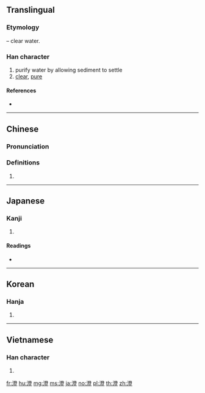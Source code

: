 {{also|澂}}
==Translingual==

===Etymology===
{{Han compound|水|alt1=氵|t1=water|登|ls=psc|c1=s|c2=p}} – clear water.

===Han character===
{{Han char|rn=85|rad=水|as=12|sn=15|four=32118|canj=ENOT}}

# purify water by allowing sediment to settle
# [[clear]], [[pure]]

====References====
* {{Han ref|kx=0651.240|dkj=18315|dj=1061.260|hdz=31750.060|uh=6F84|ud=28548|bh=BCE1|bd=48353}}

----

==Chinese==
{{zh-forms}}

===Pronunciation===
{{zh-pron
|m=chéng
|c=cing4,dang6
|h=pfs=
|md=
|mn=têng
|w=
|mc=y
|oc=y
|cat=
}}

===Definitions===
{{zh-hanzi}}

# {{rfdef|lang=zh}}

----

==Japanese==

===Kanji===
{{ja-kanji|grade=c|rs=水12}}

# {{defn|lang=ja|sort=水12}}

====Readings====
* {{ja-readings|goon=[[じょう]] (jō)|kanon=[[ちょう]] (chō)|kun=[[すむ]] (sumu), [[すます]] (sumasu), [[すみ]] (sumi)}}

----

==Korean==

===Hanja===
{{ko-hanja|hangeul=징|eumhun=|rv=jing|mr=ching|y=cing}}

# {{defn|lang=ko|sort=水12}}

----

==Vietnamese==

===Han character===
{{vi-hantu|[[trừng]], [[chừng]], [[xừng]]|rs=水12}}

# {{defn|lang=vi|sort=水12}}

[[fr:澄]]
[[hu:澄]]
[[mg:澄]]
[[ms:澄]]
[[ja:澄]]
[[no:澄]]
[[pl:澄]]
[[th:澄]]
[[zh:澄]]